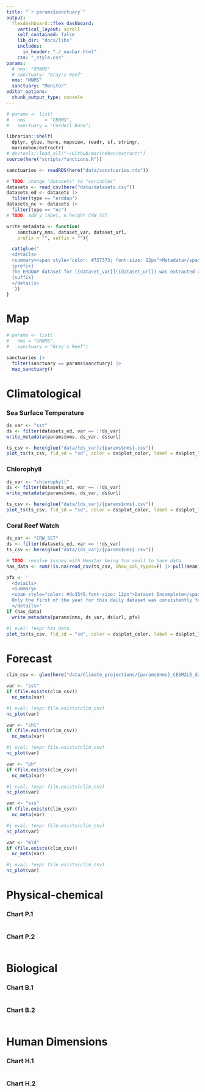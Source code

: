 ```yaml
---
title: "`r params$sanctuary`"
output: 
  flexdashboard::flex_dashboard:
    vertical_layout: scroll
    self_contained: false
    lib_dir: "docs/libs"
    includes:
      in_header: "./_navbar.html"
    css: "_style.css"
params:
  # nms: "GRNMS"
  # sanctuary: "Gray's Reef"
  nms: "MNMS"
  sanctuary: "Monitor"
editor_options: 
  chunk_output_type: console
---
```


```r
# params <- list(
#   nms       = "CBNMS",
#   sanctuary = "Cordell Bank")

librarian::shelf(
  dplyr, glue, here, mapview, readr, sf, stringr,
  marinebon/extractr)
# devtools::load_all("~/Github/marinebon/extractr")
source(here("scripts/functions.R"))

sanctuaries <- readRDS(here("data/sanctuaries.rds"))

# TODO: change "datasets" to "variables"
datasets <- read_csv(here("data/datasets.csv"))
datasets_ed <- datasets |> 
  filter(type == "erddap")
datasets_nc <- datasets |> 
  filter(type == "nc")
# TODO: add y_label, ∆ height CRW_SST

write_metadata <- function(
    sanctuary_nms, dataset_var, dataset_url,
    prefix = "", suffix = ""){

  cat(glue('
  <details>
  <summary><span style="color: #737373; font-size: 12px">Metadata</span></summary>
  {prefix}
  The ERDDAP dataset for [{dataset_var}]({dataset_url}) was extracted using [get_data.R](https://github.com/noaa-onms/climate-dashboard/blob/main/scripts/get_data.R) for the {params$sanctuary} polygon and output to [{params$nms}.csv](https://raw.githubusercontent.com/noaa-onms/climate-dashboard/main/data/{dataset_var}/{params$nms}.csv), which gets visualized below using [`extractr::plot_ts()`](https://marinebon.github.io/extractr/reference/plot_ts.html).
  {suffix}
  </details> 
  '))
}
```

# Map {.sidebar data-width=200}

```r
# params <- list(
#   nms = "GRNMS",
#   sanctuary = "Gray's Reef")

sanctuaries |>
  filter(sanctuary == params$sanctuary) |>
  map_sanctuary()
```

# Climatological

### Sea Surface Temperature {data-height=300}

```r
ds_var <- "sst"
ds <- filter(datasets_ed, var == !!ds_var)
write_metadata(params$nms, ds_var, ds$url)
```
    
```r
ts_csv <- here(glue("data/{ds_var}/{params$nms}.csv"))
plot_ts(ts_csv, fld_sd = "sd", color = ds$plot_color, label = ds$plot_label)
```

### Chlorophyll {data-height=300}
    
```r
ds_var <- "chlorophyll"
ds <- filter(datasets_ed, var == !!ds_var)
write_metadata(params$nms, ds_var, ds$url)
```

```r
ts_csv <- here(glue("data/{ds_var}/{params$nms}.csv"))
plot_ts(ts_csv, fld_sd = "sd", color = ds$plot_color, label = ds$plot_label)
```

### Coral Reef Watch {data-height=300}

```r
ds_var <- "CRW_SST"
ds <- filter(datasets_ed, var == !!ds_var)
ts_csv <- here(glue("data/{ds_var}/{params$nms}.csv"))

# TODO: resolve issues with Monitor being too small to have data
has_data <- sum(!is.na(read_csv(ts_csv, show_col_types=F) |> pull(mean))) > 0

pfx <- '
  <details>
  <summary>
  <span style="color: #dc3545;font-size: 12px">Dataset Incomplete</span></summary>
  Only the first of the year for this daily dataset was consistently fetched across sanctuaries so far.
  </details>'
if (has_data)
  write_metadata(params$nms, ds_var, ds$url, pfx)
```

```r
#| eval: !expr has_data
plot_ts(ts_csv, fld_sd = "sd", color = ds$plot_color, label = ds$plot_label)
```

# Forecast

```r
clim_csv <- glue(here("data/Climate_projections/{params$nms}_CESM2LE_data_1850-2100_mean_stdev_annual.csv"))

var <- "sst"
if (file.exists(clim_csv))
  nc_meta(var)
```

```r
#| eval: !expr file.exists(clim_csv)
nc_plot(var)
```

```r
var <- "chl"
if (file.exists(clim_csv))
  nc_meta(var)
```

```r
#| eval: !expr file.exists(clim_csv)
nc_plot(var)
```

```r
var <- "ph"
if (file.exists(clim_csv))
  nc_meta(var)
```

```r
#| eval: !expr file.exists(clim_csv)
nc_plot(var)
```


```r
var <- "sss"
if (file.exists(clim_csv))
  nc_meta(var)
```

```r
#| eval: !expr file.exists(clim_csv)
nc_plot(var)
```


```r
var <- "mld"
if (file.exists(clim_csv))
  nc_meta(var)
```

```r
#| eval: !expr file.exists(clim_csv)
nc_plot(var)
```

# Physical-chemical

### Chart P.1

```r
```

### Chart P.2

```r
```


# Biological

### Chart B.1

```r
```

### Chart B.2

```r
```

# Human Dimensions

### Chart H.1

```r
```

### Chart H.2

```r
```


